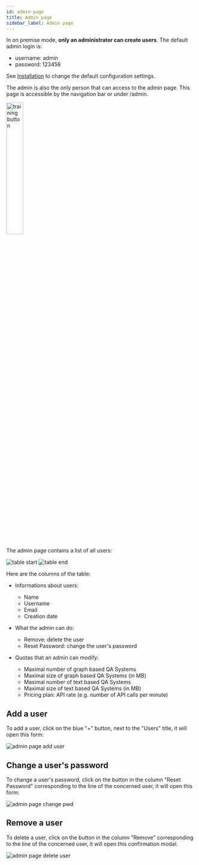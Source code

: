 ```yaml
---
id: admin-page
title: Admin page
sidebar_label: Admin page
---
```


In on premise mode, **only an administrator can create users**. The default admin login is:

- username: admin
- password: 123456

See [Installation](install) to change the default configuration settings.

The admin is also the only person that can access to the admin page. This page is accessible by the navigation bar or under /admin.

<div style={{ display: 'flex', alignItems: 'center', flexDirection: 'column', gap: '10px', marginBottom: '20px' }}>
    <img src='/img/newUI/premise-mode/admin-navbar.png' alt='training button' width= '30%'/>
</div>

The admin page contains a list of all users:

<Image src='/img/newUI/premise-mode/admin-table-start.png' alt='table start'/>
<Image src='/img/newUI/premise-mode/admin-table-end.png' alt='table end'/>

Here are the columns of the table:

- Informations about users:
    - Name
    - Username
    - Email
    - Creation date

- What the admin can do:
    - Remove: delete the user
    - Reset Password: change the user's password

- Quotas that an admin can modify:
    - Maximal number of graph based QA Systems
    - Maximal size of graph based QA Systems (in MB)
    - Maximal number of text based QA Systems
    - Maximal size of text based QA Systems (in MB)
    - Pricing plan: API rate (e.g. number of API calls per minute)


## Add a user
To add a user, click on the blue "+" button, next to the "Users" title, it will open this form:

<Image src='/img/newUI/premise-mode/admin-add-user.png' alt='admin page add user' />

## Change a user's password
To change a user's password, click on the button in the column "Reset Password" corresponding to the line of the concerned user, it will open this form:

<Image src='/img/newUI/premise-mode/admin-change-pwd.png' alt='admin page change pwd' />

## Remove a user
To delete a user, click on the button in the column "Remove" corresponding to the line of the concerned user, it will open this confirmation modal:

<Image src='/img/newUI/premise-mode/admin-delete-user.png' alt='admin page delete user' />
